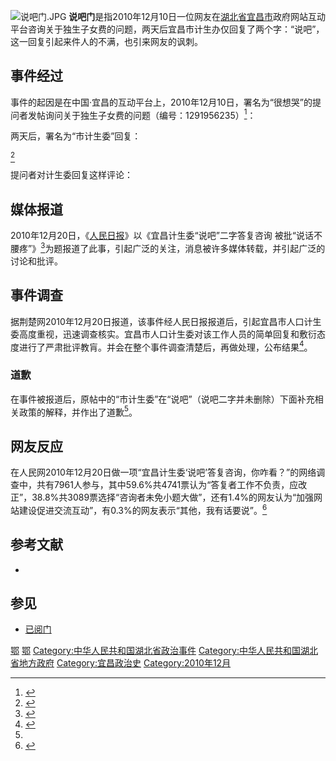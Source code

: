 [[File:说吧门.JPG|thumb]]
'''说吧门'''是指2010年12月10日一位网友在[[湖北省|湖北省]][[宜昌市|宜昌市]]政府网站互动平台咨询关于独生子女费的问题，两天后宜昌市计生办仅回复了两个字：“说吧”，这一回复引起来件人的不满，也引来网友的讽刺。

== 事件经过 ==
事件的起因是在中国·宜昌的互动平台上，2010年12月10日，署名为“很想哭”的提问者发帖询问关于独生子女费的问题（编号：1291956235）<ref name="hudong">{{cite web|title=在职有独生子女费吗？|url=http://lm.yichang.gov.cn/showinfo.php?id=lF8O2aQt1eE=|publisher=中国·宜昌 互动平台|accessdate=2010-12-22|deadurl=yes|archiveurl=https://web.archive.org/web/20160304082628/http://lm.yichang.gov.cn/showinfo.php?id=lF8O2aQt1eE=|archivedate=2016-03-04}}</ref>：

{{quote|标题：在职有独生子女费吗？ 提交时间：2010-12-10 12:43:55

我2002年得的小孩，现在某事业单位工作，同年将独生子女证交单位人事部门，次年春节后经询问证件被遗失，我个人已为孩子补办了独生子女证，但是到现在我还未在单位拿到每月5元的独生子女费，说了吧怕被单位穿小鞋，不说嘛又实在是呕不过这口气，我能怎么办？	}}

两天后，署名为“市计生委”回复：

{{quote|说吧}}<ref>{{cite web|author=人民日报|title=市计生委以“说吧”回复咨询被讽刺|url=http://news.sina.com.cn/s/2010-12-20/035821671485.shtml|publisher=新浪网|accessdate=2010-12-22|archive-date=2016-03-04|archive-url=https://web.archive.org/web/20160304103534/http://news.sina.com.cn/s/2010-12-20/035821671485.shtml|dead-url=no}}</ref>

提问者对计生委回复这样评论：

{{quote|说吧？找谁说？我能得到什么？我胳膊没大腿粗，没你们那么轻松，没那么说话不腰疼。
多么诚恳的2个字啊！记得温总理说过，再大的事对中国人来说也是小事，对中国老百姓来说，再小的事乘上16亿就是大事，也不是你轻轻的说吧2字可以解决的吧！}}

== 媒体报道 ==
2010年12月20日，《[[人民日报|人民日报]]》以《宜昌计生委“说吧”二字答复咨询 被批“说话不腰疼”》<ref>{{cite news|author=王汉超|title=宜昌计生委"说吧"二字答复咨询 被批"说话不腰疼"|url=http://politics.people.com.cn/GB/14562/13522358.html|accessdate=2010-12-22|newspaper=人民日报|date=2010-12-20|archive-date=2010-12-23|archive-url=https://web.archive.org/web/20101223114633/http://politics.people.com.cn/GB/14562/13522358.html|dead-url=no}}</ref>为题报道了此事，引起广泛的关注，消息被许多媒体转载，并引起广泛的讨论和批评。

== 事件调查 ==
据荆楚网2010年12月20日报道，该事件经人民日报报道后，引起宜昌市人口计生委高度重视，迅速调查核实。宜昌市人口计生委对该工作人员的简单回复和敷衍态度进行了严肃批评教肓。并会在整个事件调查清楚后，再做处理，公布结果<ref>{{cite web|author=欣屏|title=宜昌计生委用“说吧”答复咨询 当地展开调查|url=http://news.cnhubei.com/gdxw/201012/t1564789.shtml|publisher=荆楚网|accessdate=2010-12-22}}{{Dead link|date=2020年7月 |bot=InternetArchiveBot |fix-attempted=yes }}</ref>。

=== 道歉 ===
在事件被报道后，原帖中的“市计生委”在“说吧”（说吧二字并未删除）下面补充相关政策的解释，并作出了道歉<ref name=hudong />。

{{quote|《湖北省人口与计划生育条例》规定， …… 你应该主动向单位争取，不要有任何思想包袱。
　　我上次回复得过于简单，容易引起歧义。在此，我向您及所有的人道歉。}}

== 网友反应 ==
在人民网2010年12月20日做一项“宜昌计生委‘说吧’答复咨询，你咋看？”的网络调查中，共有7961人参与，其中59.6%共4741票认为“答复者工作不负责，应改正”，38.8%共3089票选择“咨询者未免小题大做”，还有1.4%的网友认为“加强网站建设促进交流互动”，有0.3%的网友表示“其他，我有话要说”。<ref>{{cite web|title=人民调查：六成网友认为宜昌官网“说吧”回复不负责任|url=http://diaocha.people.com.cn/GB/13533877.html|publisher=人民网|accessdate=2010-12-22|archive-url=https://web.archive.org/web/20160304070553/http://diaocha.people.com.cn/GB/13533877.html|archive-date=2016-03-04|dead-url=yes}}</ref>

== 参考文献 ==
{{reflist|2}}
*{{baidu|宜昌 说吧}}

== 参见 ==
* [[已阅门|已阅门]]

[[Category:2010年中国政治事件|鄂]]
[[Category:中华人民共和国地方政府丑闻|鄂]]
[[Category:中华人民共和国湖北省政治事件|Category:中华人民共和国湖北省政治事件]]
[[Category:中华人民共和国湖北省地方政府|Category:中华人民共和国湖北省地方政府]]
[[Category:宜昌政治史|Category:宜昌政治史]]
[[Category:2010年12月|Category:2010年12月]]